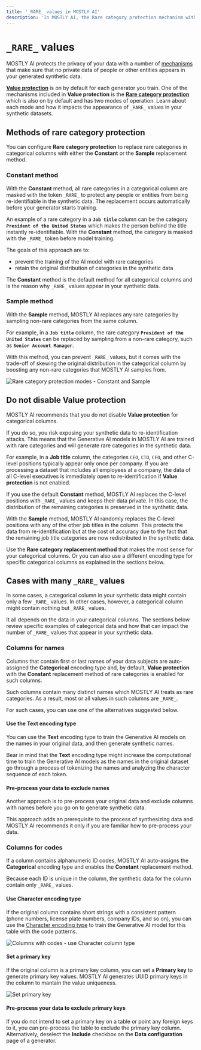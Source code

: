 ```yaml
---
title: '_RARE_ values in MOSTLY AI'
description: 'In MOSTLY AI, the Rare category protection mechanism with the Constant method is on by default for all categorical columns. Depending on your data, MOSTLY AI masks rare categories with the _RARE_ token.'
---
```



# `_RARE_` values

MOSTLY AI protects the privacy of your data with a number of [mechanisms](/concepts/privacy-protection) that make sure that no private data of people or other entities appears in your generated synthetic data.

[**Value protection**](/generators/configure/fine-tune-privacy-mechanisms) is on by default for each generator you train. One of the mechanisms included in **Value protection** is the [**Rare category protection**](/concepts/privacy-protection#rare-category-protection) which is also on by default and has two modes of operation. Learn about each mode and how it impacts the appearance of `_RARE_` values in your synthetic datasets.

## Methods of rare category protection

You can configure **Rare category protection** to replace rare categories in categorical columns with either the **Constant** or the **Sample** replacement method.

### Constant method

With the **Constant** method, all rare categories in a categorical column are masked with the token `_RARE_` to protect any people or entities from being re-identifiable in the synthetic data. The replacement occurs automatically before your generator starts training.

An example of a rare category in a **`Job title`** column can be the category **`President of the United States`** which makes the person behind the title instantly re-identifiable. With the **Constant** method, the category is masked with the `_RARE_` token before model training.

The goals of this approach are to:

* prevent the training of the AI model with rare categories
* retain the original distribution of categories in the synthetic data

The **Constant** method is the default method for all categorical columns and is the reason why `_RARE_` values appear in your synthetic data.

### Sample method

With the **Sample** method, MOSTLY AI replaces any rare categories by sampling non-rare categories from the same column.

For example, in a **`Job title`** column, the rare category **`President of the United States`** can be replaced by sampling from a non-rare category, such as **`Senior Account Manager`**.

With this method, you can prevent `_RARE_` values, but it comes with the trade-off of skewing the original distribution in the categorical column by boosting any non-rare categories that MOSTLY AI samples from.

<Image
    src="/docs/docimages/generators/rare-values/rare-category-protection-modes.webp"
    alt="Rare category protection modes - Constant and Sample"
    width={800}
    height={300}
/>

## Do not disable Value protection

MOSTLY AI recommends that you do not disable **Value protection** for categorical columns. 

If you do so, you risk exposing your synthetic data to re-identification attacks. This means that the Generative AI models in MOSTLY AI are trained with rare categories and will generate rare categories in the synthetic data.

For example, in a **Job title** column, the categories `CEO`, `CTO`, `CFO`, and other C-level positions typically appear only once per company. If you are processing a dataset that includes all employees at a company, the data of all C-level executives is immediately open to re-identification if **Value protection** is not enabled.

If you use the default **Constant** method, MOSTLY AI replaces the C-level positions with `_RARE_` values and keeps their data private. In this case, the distribution of the remaining categories is preserved in the synthetic data.

With the **Sample** method, MOSTLY AI randomly replaces the C-level positions with any of the other job titles in the column. This protects the data from re-identification but at the cost of accuracy due to the fact that the remaining job title categories are now redistributed in the synthetic data.

Use the **Rare category replacement method** that makes the most sense for your categorical columns. Or you can also use a different encoding type for specific categorical columns as explained in the sections below.

## Cases with many `_RARE_` values

In some cases, a categorical column in your synthetic data might contain only a few `_RARE_` values. In other cases, however, a categorical column might contain nothing but `_RARE_` values.

It all depends on the data in your categorical columns. The sections below review specific examples of categorical data and how that can impact the number of `_RARE_` values that appear in your synthetic data.

### Columns for names

Columns that contain first or last names of your data subjects are auto-assigned the **Categorical** encoding type and, by default, **Value protection** with the **Constant** replacement method of rare categories is enabled for such columns.

Such columns contain many distinct names which MOSTLY AI treats as rare categories. As a result, most or all values in such columns are `_RARE_`.

For such cases, you can use one of the alternatives suggested below.

#### Use the Text encoding type

You can use the **Text** encoding type to train the Generative AI models on the names in your original data, and then generate synthetic names.

Bear in mind that the **Text** encoding type might increase the computational time to train the Generative AI models as the names in the original dataset go through a process of tokenizing the names and analyzing the character sequence of each token.

#### Pre-process your data to exclude names

Another approach is to pre-process your original data and exclude columns with names before you go on to generate synthetic data.

This approach adds an prerequisite to the process of synthesizing data and MOSTLY AI recommends it only if you are familiar how to pre-process your data.

### Columns for codes

If a column contains alphanumeric ID codes, MOSTLY AI auto-assigns the **Categorical** encoding type and enables the **Constant** replacement method.

Because each ID is unique in the column, the synthetic data for the column contain only `_RARE_` values.

#### Use Character encoding type

If the original column contains short strings with a consistent pattern (phone numbers, license plate numbers, company IDs, and so on), you can use the [Character encoding type](/generators/set-encoding-types#character) to train the Generative AI model for this table with the code patterns.

<Image
    src="/docs/docimages/generators/rare-values/columns-with-codes-character-column-type.webp"
    alt="Columns with codes - use Character column type"
    width={800}
    height={300}
/>

#### Set a primary key

If the original column is a primary key column, you can set a **Primary key** to generate primary key values. MOSTLY AI generates UUID primary keys in the column to mantain the value uniqueness.

<Image
    src="/docs/docimages/generators/rare-values/set-primary-key.webp"
    alt="Set primary key"
    width={800}
    height={300}
/>

#### Pre-process your data to exclude primary keys

If you do not intend to set a primary key on a table or point any foreign keys to it, you can pre-process the table to exclude the primary key column. Alternatively, deselect the **Include** checkbox on the **Data configuration** page of a generator.
